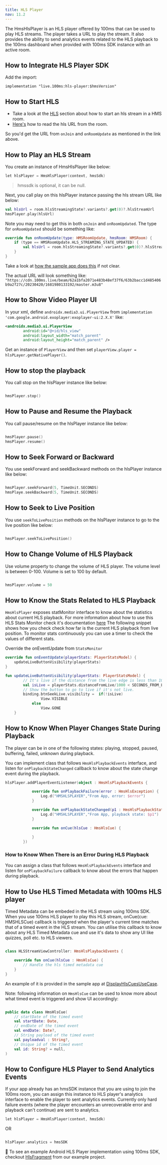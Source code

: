 ```yaml
---
title: HLS Player
nav: 11.2
---
```



The HmsHlsPlayer is an HLS player offered by 100ms that can be used to play HLS streams. The player takes a URL to play the stream. It also provides the ability to send analytics events related to the HLS playback to the 100ms dashboard when provided with 100ms SDK instance with an active room.

## How to Integrate HLS Player SDK

Add the import:
<AndroidSdkVersionShield />

`implementation "live.100ms:hls-player:$hmsVersion"`

## How to Start HLS
- Take a look at the [HLS](./hls/hls) section about how to start an hls stream in a HMS room.
- [Here's](./hls/hls#current-room-status) how to read the hls URL from the room.

So you'd get the URL from `onJoin` and `onRoomUpdate` as mentioned in the link above.

## How to Play an HLS Stream

You create an instance of HmsHlsPlayer like below:

```kotlin
let hlsPlayer = HmsHlsPlayer(context, hmsSdk)
```

> hmssdk is optional, it can be null.

Next, you call play on this hlsPlayer instance passing the hls stream URL like below:

```kotlin
val hlsUrl = room.hlsStreamingState?.variants?.get(0)?.hlsStreamUrl
hmsPlayer.play(hlsUrl)
```
Note you may need to get this in both `onJoin` and `onRoomUpdated`. The type for `onRoomUpdated` should be something like:

```kotlin
override fun onRoomUpdate(type: HMSRoomUpdate, hmsRoom: HMSRoom) {
    if (type == HMSRoomUpdate.HLS_STREAMING_STATE_UPDATED) {
        val hlsUrl = room.hlsStreamingState?.variants?.get(0)?.hlsStreamUrl
    }
}
```

Take a look at [how the sample app does this](https://github.com/100mslive/100ms-android/blob/94b027efc89222d33db608fcd677b22f62a79784/app/src/main/java/live/hms/app2/ui/meeting/MeetingViewModel.kt#L604) if not clear.

The actual URL will look something like:
`"https://cdn.100ms.live/beam/62a1bfa2071e483b48ef37f6/63b2bacc1d485406b9a2f27c/20230420/1681980133192/master.m3u8"`

## How to Show Video Player UI

In your xml, define `androidx.media3.ui.PlayerView` from `implementation 'com.google.android.exoplayer:exoplayer-ui:2.X.X'` like:
```xml
<androidx.media3.ui.PlayerView
        android:id="@+id/hls_view"
        android:layout_width="match_parent"
        android:layout_height="match_parent" />
```
Get an instance of `PlayerView` and then set `playerView.player = hlsPLayer.getNativePlayer()`.

## How to stop the playback

You call stop on the hlsPlayer instance like below:


```kotlin

hmsPlayer.stop()

```

## How to Pause and Resume the Playback

You call pause/resume on the hlsPlayer instance like below:


```kotlin

hmsPlayer.pause()
hmsPlayer.resume()

```

## How to Seek Forward or Backward

You use seekForward and seekBackward methods on the hlsPlayer instance like below:


```kotlin

hmsPlayer.seekForward(5, TimeUnit.SECONDS)
hmsPlaye.seekBackward(5, TimeUnit.SECONDS)

```

## How to Seek to Live Position

You use `seekToLivePosition` methods on the hlsPlayer instance to go to the live position like below:


```kotlin

hmsPlayer.seekToLivePosition()

```

## How to Change Volume of HLS Playback

Use volume property to change the volume of HLS player. The volume level is between 0-100. Volume is set to 100 by default.


```kotlin

hmsPlayer.volume = 50

```


## How to Know the Stats Related to HLS Playback

`HmsHlsPlayer` exposes statMonitor interface to know about the statistics about current HLS playback. For more information about how to use this HLS Stats Monitor check it's documentation [here](/android/v2/how--to-guides/measure-network-quality-and-performance/hls-stats) The following snippet shows how you check check how far is the current HLS playback from live position. To monitor stats continuously you can use a timer to check the values of different stats.

Override the onEventUpdate from `StatsMonitor`

```kotlin
override fun onEventUpdate(playerStats: PlayerStatsModel) {
    updateLiveButtonVisibility(playerStats)
}
```

```kotlin
fun updateLiveButtonVisibility(playerStats: PlayerStatsModel) {
        // It's live if the distance from the live edge is less than 10 seconds.
        val isLive = playerStats.distanceFromLive/1000 < SECONDS_FROM_LIVE
        // Show the button to go to live if it's not live.
        binding.btnSeekLive.visibility =  if(!isLive)
                View.VISIBLE
            else
                View.GONE
    }
```

## How to Know When Player Changes State During Playback

The player can be in one of the following states: playing, stopped, paused, buffering, failed, unknown during playback.

You can implement class that follows `HmsHlsPlaybackEvents` interface, and listen for `onPlaybackStateChanged` callback to know about the state change event during the playback.


```kotlin
hlsPlayer.addPlayerEventListener(object : HmsHlsPlaybackEvents {

            override fun onPlaybackFailure(error : HmsHlsException) {
                Log.d("HMSHLSPLAYER","From App, error: $error")
            }

            override fun onPlaybackStateChanged(p1 : HmsHlsPlaybackState){
                Log.d("HMSHLSPLAYER","From App, playback state: $p1")
            }

            override fun onCue(hlsCue : HmsHlsCue) {
                
            }
        })
```


### How to Know When There is an Error During HLS Playback

You can assign a class that follows `HmsHlsPlaybackEvents` interface and listen for `onPlaybackFailure` callback to know about the errors that happen during playback.


## How to Use HLS Timed Metadata with 100ms HLS player

Timed Metadata can be embeded in the HLS stream using 100ms SDK. When you use 100ms HLS player to play this HLS stream, onCue(cue: HMSHLSCue) callback is triggered when the player's current time matches that of a timed event in the HLS stream. You can utilise this callback to know about any HLS Timed Metadata cue and use it's data to show any UI like quizzes, poll etc. to HLS viewers.

```kotlin

class HLSStreamViewController: HmsHlsPlaybackEvents {

    override fun onCue(hlsCue : HmsHlsCue) {
        // Handle the hls timed metadata cue
    }
}

```

An example of it is provided in the sample app at [DisplayHlsCuesUseCase](https://github.com/100mslive/100ms-android/blob/469e7cd005e6762e02361d24eeaad945f3b7db8a/app/src/main/java/live/hms/app2/ui/meeting/activespeaker/DisplayHlsCuesUseCase.kt#L8).

Note: following information on `HmsHlsCue` can be used to know more about what timed event is triggered and show UI accordingly:

```kotlin

public data class HmsHlsCue(
    // startDate of the timed event
    val startDate: Date,
    // endDate of the timed event
    val endDate: Date?,
    // String payload of the timed event
    val payloadval : String?,
    // Unique id of the timed event
    val id: String? = null,
)

```

## How to Configure HLS Player to Send Analytics Events

If your app already has an hmsSDK instance that you are using to join the 100ms room, you can assign this instance to HLS player's analytics interface to enable the player to sent analytics events. Currently only hard failure events (where the player encounters an unrecoverable error and playback can't continue) are sent to analytics.

```kotlin
let hlsPlayer = HmsHlsPlayer(context, hmsSdk)
```

OR

```kotlin

hlsPlayer.analytics = hmsSDK

```


👀 To see an example Android HLS Player implementation using 100ms SDK, checkout [HlsFragment](https://github.com/100mslive/100ms-android/blob/469e7cd005e6762e02361d24eeaad945f3b7db8a/app/src/main/java/live/hms/app2/ui/meeting/activespeaker/HlsFragment.kt#L40) from our example project.
